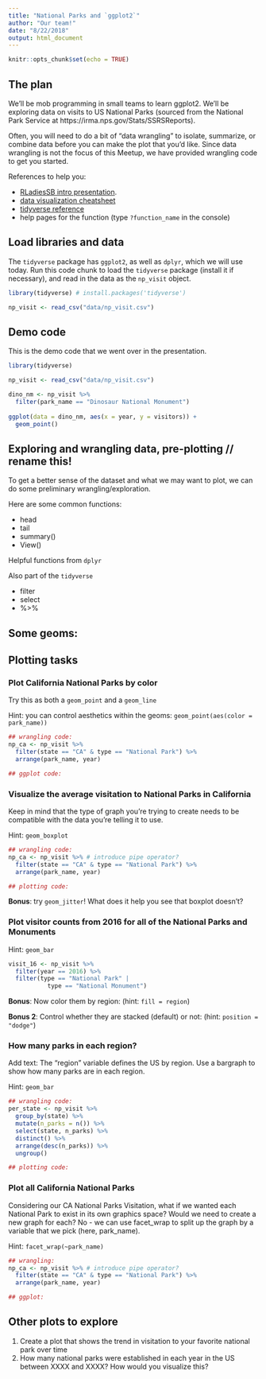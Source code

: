 ```yaml
---
title: "National Parks and `ggplot2`"
author: "Our team!"
date: "8/22/2018"
output: html_document
---
```


```r
knitr::opts_chunk$set(echo = TRUE)
```

## The plan

We'll be mob programming in small teams to learn ggplot2. We'll be exploring data on visits to US National Parks (sourced from the National Park Service at https://irma.nps.gov/Stats/SSRSReports).  

Often, you will need to do a bit of "data wrangling" to isolate, summarize, or combine data before you can make the plot that you'd like. Since data wrangling is not the focus of this Meetup, we have provided wrangling code to get you started.

References to help you: 

- [RLadiesSB intro presentation](https://rladies.github.io/meetup-presentations_santabarbara/2018_08_22_mobprogramming/mobprogramming_and_ggplot2.html#1).
- [data visualization cheatsheet](https://www.rstudio.com/resources/cheatsheets/) 
- [tidyverse reference](https://ggplot2.tidyverse.org/reference/)
- help pages for the function (type `?function_name` in the console)


## Load libraries and data 

The `tidyverse` package has `ggplot2`, as well as `dplyr`, which we will use today. Run this code chunk to load the `tidyverse` package (install it if necessary), and read in the data as the `np_visit` object.

```r
library(tidyverse) # install.packages('tidyverse')

np_visit <- read_csv("data/np_visit.csv")
```

## Demo code

This is the demo code that we went over in the presentation. 
```r
library(tidyverse)

np_visit <- read_csv("data/np_visit.csv")

dino_nm <- np_visit %>% 
  filter(park_name == "Dinosaur National Monument")
  
ggplot(data = dino_nm, aes(x = year, y = visitors)) +
  geom_point()
```


## Exploring and wrangling data, pre-plotting // rename this!
<!---Iwen's section: 

develop a few sentences/paragraph to introduce data wrangling--->

To get a better sense of the dataset and what we may want to plot, we can do some preliminary wrangling/exploration.

Here are some common functions: 

- head
- tail
- summary()
- View()

Helpful functions from `dplyr`

Also part of the `tidyverse`

- filter
- select
- %>%


Some geoms: 
-


## Plotting tasks
<!---Ellie's section: 

big picture: look over all the examples here and see if the overall breadth is good; should we remove any examples or add any examples? Would it be worth adding some labeling like Allison did (https://rawgit.com/allisonhorst/data-vis/master/data_vis_np.html)

6. Customization - updating labels and titles
We customize graphs in ggplot iteratively by adding layers (using the plus sign ‘+’) to a base graphic and/or adding arguments within layers.

Use xlab() and ylab() layers to update x- and y-axis labels, and ggtitle() to add a graph title

graph + xlab(“This is my x-label”) + ylab(“This is my y-label”) + ggtitle(“This is my graph title”)

g +
xlab("Year") +
ylab("Annual Visitors") +
ggtitle("California National Parks Visitation")

--->

### Plot California National Parks by color

<!--- Camila's section: 

Read the text for each of these plotting sections and make sure they make sense...maybe they could have more of a consistent style with a sentence or two before the code

(maybe do this after Ellie looks over the big picture)

---> 

Try this as both a `geom_point` and a `geom_line`

Hint: you can control aesthetics within the geoms: `geom_point(aes(color = park_name))`
```r
## wrangling code:
np_ca <- np_visit %>% 
  filter(state == "CA" & type == "National Park") %>% 
  arrange(park_name, year)

## ggplot code:
```


### Visualize the average visitation to National Parks in California

Keep in mind that the type of graph you’re trying to create needs to be compatible with the data you’re telling it to use.

Hint: `geom_boxplot`  
```r
## wrangling code:
np_ca <- np_visit %>% # introduce pipe operator?
  filter(state == "CA" & type == "National Park") %>% 
  arrange(park_name, year)

## plotting code:
```
  
**Bonus**: try `geom_jitter`! What does it help you see that boxplot doesn't?

### Plot visitor counts from 2016 for all of the National Parks and Monuments

Hint: `geom_bar`
```r
visit_16 <- np_visit %>% 
  filter(year == 2016) %>% 
  filter(type == "National Park" | 
           type == "National Monument")
```

**Bonus**: Now color them by region: (hint: `fill = region`)  

**Bonus 2**: Control whether they are stacked (default) or not: (hint: `position = "dodge"`)

### How many parks in each region?

Add text: The "region" variable defines the US by region. Use a bargraph to show how many parks are in each region. 

Hint: `geom_bar`

```r
## wrangling code:
per_state <- np_visit %>% 
  group_by(state) %>% 
  mutate(n_parks = n()) %>% 
  select(state, n_parks) %>% 
  distinct() %>% 
  arrange(desc(n_parks)) %>% 
  ungroup()

## plotting code:

```

### Plot all California National Parks

Considering our CA National Parks Visitation, what if we wanted each National Park to exist in its own graphics space? Would we need to create a new graph for each? No - we can use facet_wrap to split up the graph by a variable that we pick (here, park_name).

Hint: `facet_wrap(~park_name)`

```r
## wrangling:
np_ca <- np_visit %>% # introduce pipe operator?
  filter(state == "CA" & type == "National Park") %>% 
  arrange(park_name, year)

## ggplot:
```


## Other plots to explore

1. Create a plot that shows the trend in visitation to your favorite national park over time
1. How many national parks were established in each year in the US between XXXX and XXXX? How would you visualize this?

